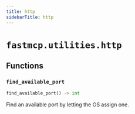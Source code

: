 ```yaml
---
title: http
sidebarTitle: http
---
```


# `fastmcp.utilities.http`

## Functions

### `find_available_port` <sup><a href="https://github.com/mengzhisuoliu/fastmcp/blob/main/src/fastmcp/utilities/http.py#L4" target="_blank"><Icon icon="github" style="width: 14px; height: 14px;" /></a></sup>

```python
find_available_port() -> int
```


Find an available port by letting the OS assign one.

